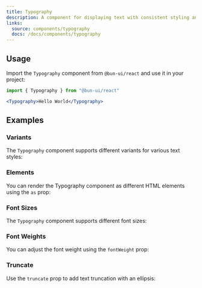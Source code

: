 ```yaml
---
title: Typography
description: A component for displaying text with consistent styling and formatting.
links:
  source: components/typography
  docs: /docs/components/typography
---
```


<ComponentPreview name="typography-basic" />

## Usage

Import the `Typography` component from `@bun-ui/react` and use it in your project:

```jsx
import { Typography } from "@bun-ui/react"
```

```jsx
<Typography>Hello World</Typography>
```

## Examples

### Variants

The `Typography` component supports different variants for various text styles:

<ComponentPreview name="typography-variants" />

### Elements

You can render the Typography component as different HTML elements using the `as` prop:

<ComponentPreview name="typography-elements" />

### Font Sizes

The `Typography` component supports different font sizes:

<ComponentPreview name="typography-sizes" />

### Font Weights

You can adjust the font weight using the `fontWeight` prop:

<ComponentPreview name="typography-weights" />

### Truncate

Use the `truncate` prop to add text truncation with an ellipsis:

<ComponentPreview name="typography-truncate" />
